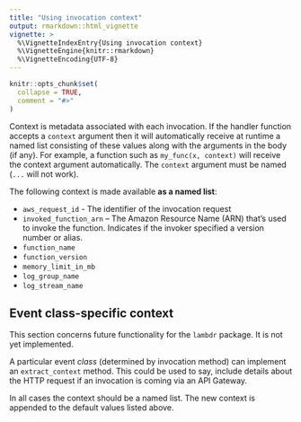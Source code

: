 ```yaml
---
title: "Using invocation context"
output: rmarkdown::html_vignette
vignette: >
  %\VignetteIndexEntry{Using invocation context}
  %\VignetteEngine{knitr::rmarkdown}
  %\VignetteEncoding{UTF-8}
---
```


```r
knitr::opts_chunk$set(
  collapse = TRUE,
  comment = "#>"
)
```

Context is metadata associated with each invocation. If the handler function
accepts a `context` argument then it will automatically receive at runtime a
named list consisting of these values along with the arguments in the body (if
any). For example, a function such as `my_func(x, context)` will receive the
context argument automatically. The `context` argument must be named (`...`
will not work).

The following context is made available **as a named list**:

* `aws_request_id` - The identifier of the invocation request
* `invoked_function_arn` – The Amazon Resource Name (ARN) that's used to
  invoke the function. Indicates if the invoker specified a version number or
  alias.
* `function_name`
* `function_version`
* `memory_limit_in_mb`
* `log_group_name`
* `log_stream_name`

## Event class-specific context

This section concerns future functionality for the `lambdr` package. It is not
yet implemented.

A particular event _class_ (determined by invocation method) can implement an `extract_context` method. This could be used to say, include details about the
HTTP request if an invocation is coming via an API Gateway.

In all cases the context should be a named list. The new context is appended to
the default values listed above.
